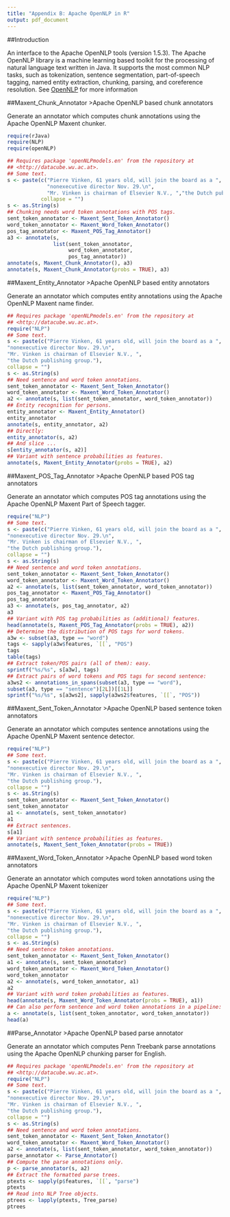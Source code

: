 ```yaml
---
title: "Appendix B: Apache OpenNLP in R"
output: pdf_document
---
```


##Introduction
        
An interface to the Apache OpenNLP tools (version 1.5.3). The Apache OpenNLP library is a machine learning based toolkit for the processing of natural language text written in Java. It supports the most common NLP tasks, such as tokenization, sentence
segmentation, part-of-speech tagging, named entity extraction, chunking, parsing, and coreference resolution. See [OpenNLP](http://opennlp.apache.org/>) for more information


##Maxent_Chunk_Annotator
>Apache OpenNLP based chunk annotators

Generate an annotator which computes chunk annotations using the Apache OpenNLP Maxent chunker.

```r
require(rJava)
require(NLP)
require(openNLP)

## Requires package 'openNLPmodels.en' from the repository at
## <http://datacube.wu.ac.at>.
## Some text.
s <- paste(c("Pierre Vinken, 61 years old, will join the board as a ",
             "nonexecutive director Nov. 29.\n",
             "Mr. Vinken is chairman of Elsevier N.V., ","the Dutch publishing group."),
           collapse = "")
s <- as.String(s)
## Chunking needs word token annotations with POS tags.
sent_token_annotator <- Maxent_Sent_Token_Annotator()
word_token_annotator <- Maxent_Word_Token_Annotator()
pos_tag_annotator <- Maxent_POS_Tag_Annotator()
a3 <- annotate(s,
               list(sent_token_annotator,
                    word_token_annotator,
                    pos_tag_annotator))
annotate(s, Maxent_Chunk_Annotator(), a3)
annotate(s, Maxent_Chunk_Annotator(probs = TRUE), a3)
```


##Maxent_Entity_Annotator
>Apache OpenNLP based entity annotators

Generate an annotator which computes entity annotations using the Apache OpenNLP Maxent name finder.

```r
## Requires package 'openNLPmodels.en' from the repository at
## <http://datacube.wu.ac.at>.
require("NLP")
## Some text.
s <- paste(c("Pierre Vinken, 61 years old, will join the board as a ",
"nonexecutive director Nov. 29.\n",
"Mr. Vinken is chairman of Elsevier N.V., ",
"the Dutch publishing group."),
collapse = "")
s <- as.String(s)
## Need sentence and word token annotations.
sent_token_annotator <- Maxent_Sent_Token_Annotator()
word_token_annotator <- Maxent_Word_Token_Annotator()
a2 <- annotate(s, list(sent_token_annotator, word_token_annotator))
## Entity recognition for persons.
entity_annotator <- Maxent_Entity_Annotator()
entity_annotator
annotate(s, entity_annotator, a2)
## Directly:
entity_annotator(s, a2)
## And slice ...
s[entity_annotator(s, a2)]
## Variant with sentence probabilities as features.
annotate(s, Maxent_Entity_Annotator(probs = TRUE), a2)
```


##Maxent_POS_Tag_Annotator
>Apache OpenNLP based POS tag annotators

Generate an annotator which computes POS tag annotations using the Apache OpenNLP Maxent Part of Speech tagger.

```r
require("NLP")
## Some text.
s <- paste(c("Pierre Vinken, 61 years old, will join the board as a ",
"nonexecutive director Nov. 29.\n",
"Mr. Vinken is chairman of Elsevier N.V., ",
"the Dutch publishing group."),
collapse = "")
s <- as.String(s)
## Need sentence and word token annotations.
sent_token_annotator <- Maxent_Sent_Token_Annotator()
word_token_annotator <- Maxent_Word_Token_Annotator()
a2 <- annotate(s, list(sent_token_annotator, word_token_annotator))
pos_tag_annotator <- Maxent_POS_Tag_Annotator()
pos_tag_annotator
a3 <- annotate(s, pos_tag_annotator, a2)
a3
## Variant with POS tag probabilities as (additional) features.
head(annotate(s, Maxent_POS_Tag_Annotator(probs = TRUE), a2))
## Determine the distribution of POS tags for word tokens.
a3w <- subset(a3, type == "word")
tags <- sapply(a3w$features, `[[`, "POS")
tags
table(tags)
## Extract token/POS pairs (all of them): easy.
sprintf("%s/%s", s[a3w], tags)
## Extract pairs of word tokens and POS tags for second sentence:
a3ws2 <- annotations_in_spans(subset(a3, type == "word"),
subset(a3, type == "sentence")[2L])[[1L]]
sprintf("%s/%s", s[a3ws2], sapply(a3ws2$features, `[[`, "POS"))
```


##Maxent_Sent_Token_Annotator
>Apache OpenNLP based sentence token annotators

Generate an annotator which computes sentence annotations using the Apache OpenNLP Maxent sentence detector.

```r
require("NLP")
## Some text.
s <- paste(c("Pierre Vinken, 61 years old, will join the board as a ",
"nonexecutive director Nov. 29.\n",
"Mr. Vinken is chairman of Elsevier N.V., ",
"the Dutch publishing group."),
collapse = "")
s <- as.String(s)
sent_token_annotator <- Maxent_Sent_Token_Annotator()
sent_token_annotator
a1 <- annotate(s, sent_token_annotator)
a1
## Extract sentences.
s[a1]
## Variant with sentence probabilities as features.
annotate(s, Maxent_Sent_Token_Annotator(probs = TRUE))
```

##Maxent_Word_Token_Annotator
>Apache OpenNLP based word token annotators

Generate an annotator which computes word token annotations using the Apache OpenNLP Maxent tokenizer

```r
require("NLP")
## Some text.
s <- paste(c("Pierre Vinken, 61 years old, will join the board as a ",
"nonexecutive director Nov. 29.\n",
"Mr. Vinken is chairman of Elsevier N.V., ",
"the Dutch publishing group."),
collapse = "")
s <- as.String(s)
## Need sentence token annotations.
sent_token_annotator <- Maxent_Sent_Token_Annotator()
a1 <- annotate(s, sent_token_annotator)
word_token_annotator <- Maxent_Word_Token_Annotator()
word_token_annotator
a2 <- annotate(s, word_token_annotator, a1)
a2
## Variant with word token probabilities as features.
head(annotate(s, Maxent_Word_Token_Annotator(probs = TRUE), a1))
## Can also perform sentence and word token annotations in a pipeline:
a <- annotate(s, list(sent_token_annotator, word_token_annotator))
head(a)
```


##Parse_Annotator
>Apache OpenNLP based parse annotator

Generate an annotator which computes Penn Treebank parse annotations using the Apache OpenNLP chunking parser for English.

```r
## Requires package 'openNLPmodels.en' from the repository at
## <http://datacube.wu.ac.at>.
require("NLP")
## Some text.
s <- paste(c("Pierre Vinken, 61 years old, will join the board as a ",
"nonexecutive director Nov. 29.\n",
"Mr. Vinken is chairman of Elsevier N.V., ",
"the Dutch publishing group."),
collapse = "")
s <- as.String(s)
## Need sentence and word token annotations.
sent_token_annotator <- Maxent_Sent_Token_Annotator()
word_token_annotator <- Maxent_Word_Token_Annotator()
a2 <- annotate(s, list(sent_token_annotator, word_token_annotator))
parse_annotator <- Parse_Annotator()
## Compute the parse annotations only.
p <- parse_annotator(s, a2)
## Extract the formatted parse trees.
ptexts <- sapply(p$features, `[[`, "parse")
ptexts
## Read into NLP Tree objects.
ptrees <- lapply(ptexts, Tree_parse)
ptrees
```